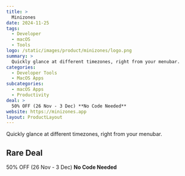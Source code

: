 ```yaml
---
title: >
  Minizones
date: 2024-11-25
tags:
  - Developer
  - macOS
  - Tools
logo: /static/images/product/minizones/logo.png
summary: >
  Quickly glance at different timezones, right from your menubar.
categories:
  - Developer Tools
  - MacOS Apps
subcategories:
  - macOS Apps
  - Productivity
deal: >
  50% OFF (26 Nov - 3 Dec) **No Code Needed**
website: https://minizones.app
layout: ProductLayout
---
```

Quickly glance at different timezones, right from your menubar.

## Rare Deal

50% OFF (26 Nov - 3 Dec) **No Code Needed**
